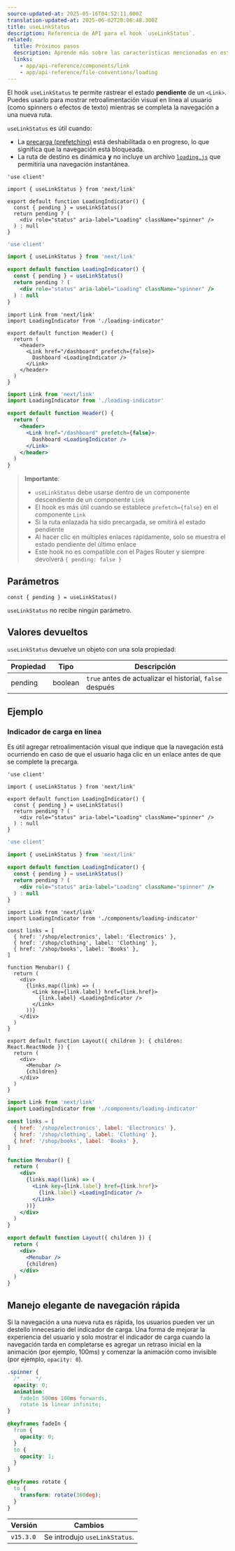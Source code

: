 ```yaml
---
source-updated-at: 2025-05-16T04:52:11.000Z
translation-updated-at: 2025-06-02T20:06:48.300Z
title: useLinkStatus
description: Referencia de API para el hook `useLinkStatus`.
related:
  title: Próximos pasos
  description: Aprende más sobre las características mencionadas en esta página leyendo la Referencia de API.
  links:
    - app/api-reference/components/link
    - app/api-reference/file-conventions/loading
---
```


El hook `useLinkStatus` te permite rastrear el estado **pendiente** de un `<Link>`. Puedes usarlo para mostrar retroalimentación visual en línea al usuario (como spinners o efectos de texto) mientras se completa la navegación a una nueva ruta.

`useLinkStatus` es útil cuando:

- La [precarga (prefetching)](/docs/app/building-your-application/routing/linking-and-navigating#2-prefetching) está deshabilitada o en progreso, lo que significa que la navegación está bloqueada.
- La ruta de destino es dinámica **y** no incluye un archivo [`loading.js`](/docs/app/api-reference/file-conventions/loading) que permitiría una navegación instantánea.

```tsx filename="app/loading-indicator.tsx" switcher
'use client'

import { useLinkStatus } from 'next/link'

export default function LoadingIndicator() {
  const { pending } = useLinkStatus()
  return pending ? (
    <div role="status" aria-label="Loading" className="spinner" />
  ) : null
}
```

```jsx filename="app/loading-indicator.js" switcher
'use client'

import { useLinkStatus } from 'next/link'

export default function LoadingIndicator() {
  const { pending } = useLinkStatus()
  return pending ? (
    <div role="status" aria-label="Loading" className="spinner" />
  ) : null
}
```

```tsx filename="app/header.tsx" switcher
import Link from 'next/link'
import LoadingIndicator from './loading-indicator'

export default function Header() {
  return (
    <header>
      <Link href="/dashboard" prefetch={false}>
        Dashboard <LoadingIndicator />
      </Link>
    </header>
  )
}
```

```jsx filename="app/header.js" switcher
import Link from 'next/link'
import LoadingIndicator from './loading-indicator'

export default function Header() {
  return (
    <header>
      <Link href="/dashboard" prefetch={false}>
        Dashboard <LoadingIndicator />
      </Link>
    </header>
  )
}
```

> **Importante**:
>
> - `useLinkStatus` debe usarse dentro de un componente descendiente de un componente `Link`
> - El hook es más útil cuando se establece `prefetch={false}` en el componente `Link`
> - Si la ruta enlazada ha sido precargada, se omitirá el estado pendiente
> - Al hacer clic en múltiples enlaces rápidamente, solo se muestra el estado pendiente del último enlace
> - Este hook no es compatible con el Pages Router y siempre devolverá `{ pending: false }`

## Parámetros

```tsx
const { pending } = useLinkStatus()
```

`useLinkStatus` no recibe ningún parámetro.

## Valores devueltos

`useLinkStatus` devuelve un objeto con una sola propiedad:

| Propiedad | Tipo    | Descripción                                  |
| -------- | ------- | -------------------------------------------- |
| pending  | boolean | `true` antes de actualizar el historial, `false` después |

## Ejemplo

### Indicador de carga en línea

Es útil agregar retroalimentación visual que indique que la navegación está ocurriendo en caso de que el usuario haga clic en un enlace antes de que se complete la precarga.

```tsx filename="app/components/loading-indicator.tsx" switcher
'use client'

import { useLinkStatus } from 'next/link'

export default function LoadingIndicator() {
  const { pending } = useLinkStatus()
  return pending ? (
    <div role="status" aria-label="Loading" className="spinner" />
  ) : null
}
```

```jsx filename="app/components/loading-indicator.js" switcher
'use client'

import { useLinkStatus } from 'next/link'

export default function LoadingIndicator() {
  const { pending } = useLinkStatus()
  return pending ? (
    <div role="status" aria-label="Loading" className="spinner" />
  ) : null
}
```

```tsx filename="app/shop/layout.tsx" switcher
import Link from 'next/link'
import LoadingIndicator from './components/loading-indicator'

const links = [
  { href: '/shop/electronics', label: 'Electronics' },
  { href: '/shop/clothing', label: 'Clothing' },
  { href: '/shop/books', label: 'Books' },
]

function Menubar() {
  return (
    <div>
      {links.map((link) => (
        <Link key={link.label} href={link.href}>
          {link.label} <LoadingIndicator />
        </Link>
      ))}
    </div>
  )
}

export default function Layout({ children }: { children: React.ReactNode }) {
  return (
    <div>
      <Menubar />
      {children}
    </div>
  )
}
```

```jsx filename="app/shop/layout.js" switcher
import Link from 'next/link'
import LoadingIndicator from './components/loading-indicator'

const links = [
  { href: '/shop/electronics', label: 'Electronics' },
  { href: '/shop/clothing', label: 'Clothing' },
  { href: '/shop/books', label: 'Books' },
]

function Menubar() {
  return (
    <div>
      {links.map((link) => (
        <Link key={link.label} href={link.href}>
          {link.label} <LoadingIndicator />
        </Link>
      ))}
    </div>
  )
}

export default function Layout({ children }) {
  return (
    <div>
      <Menubar />
      {children}
    </div>
  )
}
```

## Manejo elegante de navegación rápida

Si la navegación a una nueva ruta es rápida, los usuarios pueden ver un destello innecesario del indicador de carga. Una forma de mejorar la experiencia del usuario y solo mostrar el indicador de carga cuando la navegación tarda en completarse es agregar un retraso inicial en la animación (por ejemplo, 100ms) y comenzar la animación como invisible (por ejemplo, `opacity: 0`).

```css filename="app/styles/global.css"
.spinner {
  /* ... */
  opacity: 0;
  animation:
    fadeIn 500ms 100ms forwards,
    rotate 1s linear infinite;
}

@keyframes fadeIn {
  from {
    opacity: 0;
  }
  to {
    opacity: 1;
  }
}

@keyframes rotate {
  to {
    transform: rotate(360deg);
  }
}
```

| Versión   | Cambios                     |
| --------- | --------------------------- |
| `v15.3.0` | Se introdujo `useLinkStatus`. |